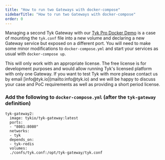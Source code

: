 ```yaml
---
title: "How to run two Gateways with docker-compose"
sidebarTitle: "How to run two Gateways with docker-compose"
order: 0
---
```


Managing a second Tyk Gateway with our [Tyk Pro Docker Demo](/5.6/tyk-on-premises/docker/docker-pro-demo) is a case of mounting the `tyk.conf` file into a new volume and declaring a new Gateway service but exposed on a different port.
You will need to make some minor modifications to `docker-compose.yml` and start your services as usual with `docker-compose up`.


<Note>
This will only work with an appropriate license. The free license is for development purposes and would allow running Tyk's licensed platform with only one Gateway. If you want to test Tyk with more please contact us by email [info@tyk.io](mailto:info@tyk.io) and we will be happy to discuss your case and PoC requirements as well as providing a short period license.
</Note>



### Add the following to `docker-compose.yml` (after the `tyk-gateway` definition)

```
tyk-gateway2:
  image: tykio/tyk-gateway:latest
  ports:
  - "8081:8080"
  networks:
  - tyk
  depends_on:
  - tyk-redis
  volumes:
  ./confs/tyk.conf:/opt/tyk-gateway/tyk.conf
```
